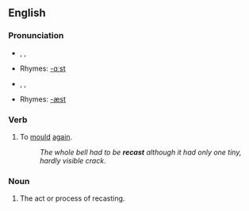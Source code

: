 ==English==

===Pronunciation===
* {{AHD|rē-käst'}}, {{IPA|/riːˈkɑːst/}}, {{SAMPA|/ri:"kA:st/}}
*Rhymes: [[Rhymes:English:-ɑːst|-ɑːst]]
*{{AHD|rē-kăst'}}, {{IPA|/riːˈkæst/}}, {{SAMPA|/ri:"k{st/}}
*Rhymes: [[Rhymes:English:-æst|-æst]]

===Verb===
{{en-verb|recasts|recasting|recast}}

# To [[mould]] [[again]].
#:''The whole bell had to be '''recast''' although it had only one tiny, hardly visible crack.''

===Noun===
{{en-noun}}

#The act or process of recasting.